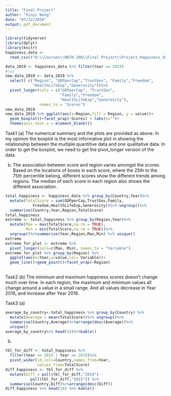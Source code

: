 ---
title: "Final Project"
author: "Xinyi Wang"
date: "07/12/2020"
output: pdf_document
---

```{r setup,  message=FALSE}
library(tidyverse)
library(dplyr)
library(knitr)
happiness_data <- 
  read_csv(("D:\\Courses\\MATH 208\\Final Project\\Project_Happiness_data.csv"))
```

```{r task1}
data_2019 <- happiness_data %>% filter(Year == 2019)
#(a)
new_data_2019 <- data_2019 %>% 
  select( c("Region", "GDPperCap","TrustGov", "Family","Freedom",
            "HealthLifeExp","Generosity"))%>%
  pivot_longer(cols = c("GDPperCap", "TrustGov",
                        "Family","Freedom",
                        "HealthLifeExp","Generosity"),
               names_to = "Scores")
new_data_2019
new_data_2019 %>% ggplot(aes(x=Region,fill = Region, y = value))+
  geom_boxplot()+facet_wrap(~Scores) + labs(x="")+
  theme(axis.text.x = element_blank())
```
Task1\newline
(a) The numerical summary and the plots are provided as above.\newline
In my opinion the boxplot is the most informative plot in showing the relationship between the multiple quantitive data and one qualitative data. In order to get the boxplot, we need to get the pivot_longer version of the data.\newline

(b) The association between score and region varies amongst the scores. Based on the locations of boxes in each score, where the 25th to the 75th percentile belong, different scores show the different trends among regions. The median of each score in each region also shows the different association.\newline

```{r task2}
total_happiness <- happiness_data %>% group_by(Country,Year)%>% 
  mutate(TotalScore = sum(GDPperCap,TrustGov,Family,
            Freedom,HealthLifeExp,Generosity))%>% ungroup()%>%
  summarise(Country,Year,Region,TotalScore)
total_happiness
extreme <- total_happiness %>% group_by(Region,Year)%>%
  mutate(Max = max(TotalScore,na.rm = TRUE), 
         Min = min(TotalScore,na.rm = TRUE))%>% 
  ungroup()%>%summarise(Year,Region,Max,Min) %>% unique()
extreme
extreme_for_plot <- extreme %>% 
  pivot_longer(cols=c(Max, Min), names_to = "Variable")
extreme_for_plot %>% group_by(Region) %>%
  ggplot(aes(x=Year,y=value,col= Variable))+
  geom_line()+geom_point()+facet_wrap(~Region)
 
```
Task2\newline
(b) The minimum and maximum happiness scores doesn't change much over time. In each region, the maximum and minimum values all change around a value in a small range. And all values decrease in Year 2016, and increase after Year 2016.\newline

Task3
(a)
```{r task3_a}
average_by_country<-total_happiness %>% group_by(Country) %>% 
  mutate(Average = mean(TotalScore))%>% ungroup()%>%
  summarise(Country,Average)%>%arrange(desc(Average))%>%
  unique()
average_by_country%>% head(10)%>%kable()
```
(b)
```{r task3_b}
tbl_for_diff <- total_happiness %>% 
  filter(Year == 2015 | Year == 2019)%>%
  pivot_wider(id_cols=Country,names_from=Year,
              values_from=TotalScore)
diff_happiness <- tbl_for_diff %>%
  mutate(Diff = pull(tbl_for_diff,"2019") - 
           pull(tbl_for_diff,"2015")) %>%
  summarise(Country,Diff)%>%arrange(desc(Diff))
diff_happiness %>% head(10) %>% kable()
```



